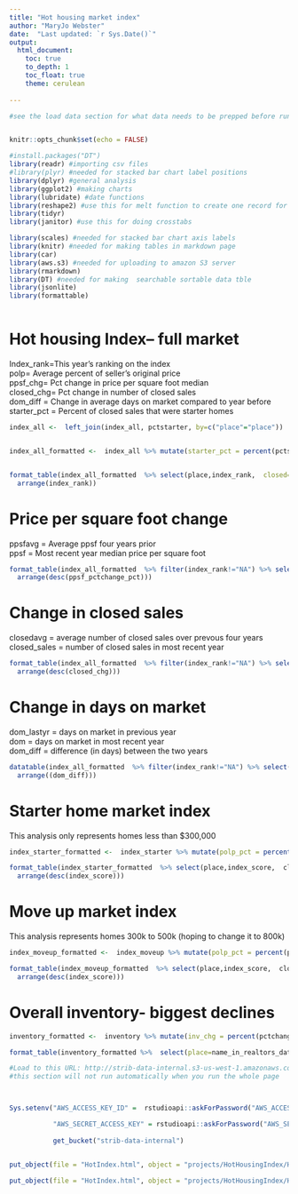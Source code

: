 ```yaml
---
title: "Hot housing market index"
author: "MaryJo Webster"
date:  "Last updated: `r Sys.Date()`"
output:
  html_document: 
    toc: true
    to_depth: 1
    toc_float: true
    theme: cerulean
    
---
```


```r

#see the load data section for what data needs to be prepped before running this


knitr::opts_chunk$set(echo = FALSE)

#install.packages("DT")
library(readr) #importing csv files
#library(plyr) #needed for stacked bar chart label positions
library(dplyr) #general analysis 
library(ggplot2) #making charts
library(lubridate) #date functions
library(reshape2) #use this for melt function to create one record for each team
library(tidyr)
library(janitor) #use this for doing crosstabs

library(scales) #needed for stacked bar chart axis labels
library(knitr) #needed for making tables in markdown page
library(car)
library(aws.s3) #needed for uploading to amazon S3 server
library(rmarkdown)
library(DT) #needed for making  searchable sortable data tble
library(jsonlite)
library(formattable)
```



 

```r

```





# Hot housing Index-- full market
Index_rank=This year's ranking on the index<br>
polp= Average percent of seller's original price<br>
ppsf_chg= Pct change in price per square foot median<br>
closed_chg= Pct change in number of closed sales<br>
dom_diff = Change in average days on market compared to year before<br>
starter_pct = Percent of closed sales that were starter homes

```r
index_all <-  left_join(index_all, pctstarter, by=c("place"="place"))


index_all_formatted <-  index_all %>% mutate(starter_pct = percent(pctstarter, digits=0), polp_pct = percent(polp, digits=1), ppsf_pctchange_pct = percent(ppsf_pctchange, digits=1), closed_pctchange_pct = percent(closed_pctchange, digits=1), ppsfavg_c = currency(ppsfavg, digits=0), ppsf_c = currency(ppsf, digits=0))


format_table(index_all_formatted  %>% select(place,index_rank,  closed=closed_sales, polp=polp_pct, ppsf_chg=ppsf_pctchange_pct, closed_chg=closed_pctchange_pct, dom_diff, starter_pct) %>%
  arrange(index_rank))


```








# Price per square foot change
ppsfavg = Average ppsf four years prior<br>
ppsf = Most recent year median price per square foot<br>
```r
format_table(index_all_formatted  %>% filter(index_rank!="NA") %>% select(place,index_rank, ppsfavg_c ,ppsf_c, ppsf_pctchange_pct) %>%
  arrange(desc(ppsf_pctchange_pct)))


```

# Change in closed sales
closedavg = average number of closed sales over prevous four years<br>
closed_sales = number of closed sales in most recent year
```r
format_table(index_all_formatted  %>% filter(index_rank!="NA") %>% select(place,index_rank, closedavg, closed_sales, closed_chg= closed_pctchange_pct) %>%
  arrange(desc(closed_chg)))


```

# Change in days on market
dom_lastyr = days on market in previous year<br>
dom = days on market in most recent year<br>
dom_diff = difference (in days) between the two years
```r
datatable(index_all_formatted  %>% filter(index_rank!="NA") %>% select(place,index_rank, closed_sales, dom_lastyr, dom, dom_diff) %>%
  arrange((dom_diff)))
```



# Starter home market index
This analysis only represents homes less than $300,000
```r


index_starter_formatted <-  index_starter %>% mutate(polp_pct = percent(polp, digits=1), ppsf_pctchange_pct = percent(ppsf_pctchange, digits=1), closed_pctchange_pct = percent(closed_pctchange, digits=1), ppsfavg_c = currency(ppsfavg, digits=0), ppsf_c = currency(ppsf, digits=0))

format_table(index_starter_formatted  %>% select(place,index_score,  closed_sales, polp_pct, ppsf_pctchange_pct, closed_pctchange_pct, dom, dom_diff) %>%
  arrange(desc(index_score)))

```

# Move up market index
This analysis represents homes 300k to 500k (hoping to change it to 800k)
```r


index_moveup_formatted <-  index_moveup %>% mutate(polp_pct = percent(polp, digits=1), ppsf_pctchange_pct = percent(ppsf_pctchange, digits=1), closed_pctchange_pct = percent(closed_pctchange, digits=1), ppsfavg_c = currency(ppsfavg, digits=0), ppsf_c = currency(ppsf, digits=0))

format_table(index_moveup_formatted  %>% select(place,index_score,  closed_sales, polp_pct, ppsf_pctchange_pct, closed_pctchange_pct, dom, dom_diff) %>%
  arrange(desc(index_score)))


```


# Overall inventory- biggest declines
```r
inventory_formatted <-  inventory %>% mutate(inv_chg = percent(pctchange, digits=1))

format_table(inventory_formatted %>%  select(place=name_in_realtors_data, location, x2017, x2018, x2019, inv_chg) %>% arrange((inv_chg)))
```



```r

#Load to this URL: http://strib-data-internal.s3-us-west-1.amazonaws.com/projects/HotHousingIndex/HotIndex.html
#this section will not run automatically when you run the whole page



Sys.setenv("AWS_ACCESS_KEY_ID" =  rstudioapi::askForPassword("AWS_ACCESS_KEY_ID"),

           "AWS_SECRET_ACCESS_KEY" = rstudioapi::askForPassword("AWS_SECRET_ACCESS_KEY"))
		   
		   get_bucket("strib-data-internal")


put_object(file = "HotIndex.html", object = "projects/HotHousingIndex/HotIndex.html", bucket = "strib-data-internal")

put_object(file = "HotIndex.html", object = "projects/HotHousingIndex/HotIndex.html", bucket = "strib-data-internal", acl=c("public-read"))
```

